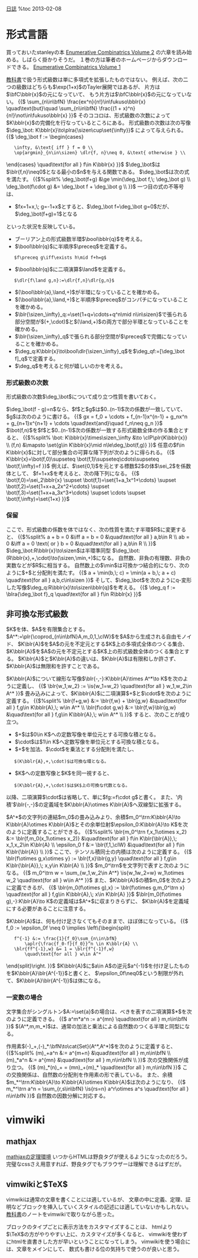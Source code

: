 [[diary|日誌]]
%toc 2013-02-08

= 形式言語 =
買っておいたstanleyの本
<a name='stanley-2'>
[[http://www.cambridge.org/us/knowledge/isbn/item1167618|Enumerative Combinatrics Volume 2]]
</a>
の六章を読み始める。しばらく掛かりそうだ。
１巻の方は筆者のホームページからダウンロードできる。
<a name='stanley-1'>
[[http://www-math.mit.edu/~rstan/ec/|Enumerative Combinatrics Volume 1]]
</a>

<a href='#stanley-1'>教科書</a>で扱う形式級数は単に多項式を拡張したものではない。
例えば、次の二つの級数はどちらも$\exp(1+x)$のTayler展開ではあるが、
片方は$\bfC\bblr{x}$の元になっていて、
もう片方は$\bfC\bblr{x}$の元になっていない。
{{$
\sum_{n\in\bfN} \frac{ex^n}{n!}\in\fukuso\bblr{x} \quad\text{but}\quad 
\sum_{n\in\bfN} \frac{(1 + x)^n}{n!}\not\in\fukuso\bblr{x}
}}$
そのココロは、形式級数の次数によって$K\bblr{x}$の完備化を行なっているところにある。
形式級数の次数は次の写像$\deg_\bot: K\bblr{x}\to\plra{\sizen\cup\set{\infty}}$
によって与えられる。
{{$
\deg_\bot f := \begin{cases}
	\infty, &\text{ iff } f = 0 \\
	\op{argmin}_{n\in\sizen} \dlr{f, n}\neq 0, &\text{ otherwise } \\
\end{cases} \quad\text{for all } f\in K\bblr{x}
}}$
$\deg_\bot$は$\blr{f,n}\neq0$となる最小の$n$を与える関数である。
$\deg_\bot$は次の式を満たす。
{{$%split%
\deg_\bot(f+g) &\ge \min(\deg_\bot f,\; \deg_\bot g) \\
\deg_\bot(f\cdot g) &= \deg_\bot f + \deg_\bot g \\
}}$
一つ目の式の不等号は、
* $fx=1+x,\; g=-1+x$とすると、$\deg_\bot f=\deg_\bot g=0$だが、$\deg_\bot(f+g)=1$となる
といった状況を反映している。

* ブーリアン上の形式級数半環$\bool\bblr{q}$を考える。
* $\bool\bblr{q}$に半順序$\preceq$を定義する。
	$f\preceq g\iff\exists h\mid f+h=g$
* $\bool\bblr{q}$に二項演算$\land$を定義する。
	$\dlr{f\land g,n}:=\dlr{f,n}\dlr{g,n}$
* $(\bool\bblr{a},\land,+)$が半環になっていることを確かめる。
* $(\bool\bblr{a},\land,+)$と半順序$\preceq$がコンパチになっていることを確かめる。
* $\blr{\sizen_\infty}_q:=\set{1+q+\cdots+q^n\mid n\in\sizen}$で張られる部分空間が$(+,\cdot)$と$(\land,+)$の両方で部分半環となっていることを確かめる。
* $\blr{\sizen_\infty}_q$で張られる部分空間が$\preceq$で完備になっていることを確かめる。
* $\deg_q:K\bblr{x}\to\bool\dlr{\sizen_\infty}_q$を$\deg_qf:=[\deg_\bot f]_q$で定義する。
* $\deg_q$を考えると何が嬉しいのかを考える。

=== 形式級数の次数 ===
形式級数の次数$\deg_\bot$について成り立つ性質を書いておく。

$\deg_\bot(f - g)=n$なら、$f$と$g$は$0..(n-1)$次の係数が一致していて、
$g$は次ののように書ける。
{{$
gx = f_0 + \cdots + f_{n-1}x^{n-1} + g_nx^n + g_{n+1}x^{n+1} + \cdots
\quad\text{and}\quad f_n\neq g_n
}}$
$\bot(f,n)$を$f$と$0..(n-1)$次の係数が一致する形式級数全体の作る集合とすると、
{{$%split%
\bot: K\bblr{x}\times\sizen_\infty &\to \clP\plr{K\bblr{x}} \\
(f,n) &\mapsto \set{g\in K\bblr{x}\mid n\le\deg_\bot(f,g)}
}}$
任意の$f\in K\bblr{x}$に対して部分集合の可算な降下列が次のように得られる。
{{$
K\bblr{x}=\bot(f,0)\supseteq \bot(f,1)\supseteq\cdots\supseteq \bot(f,\infty)=f
}}$
例えば、$\set{0,1}$を元とする標数$2$の体$\sei_2$を係数体として、
$f=1+x$を考えると、次の降下列になる。
{{$
\bot(f,0)=\sei_2\bblr{x}
\supset \bot(f,1)=\set{1+a_1x^1+\cdots}
\supset \bot(f,2)=\set{1+x+a_2x^2+\cdots}
\supset \bot(f,3)=\set{1+x+a_3x^3+\cdots}
\supset \cdots 
\supset \bot(f,\infty)=\set{1+x}
}}$

=== 保留 ===
ここで、形式級数の係数を体ではなく、次の性質を満たす半環$R$に変更すると、
{{$%split%
a + b = 0 &\iff a = b = 0 &\quad\text{for all } a,b\in R \\
ab = 0 &\iff a = 0 \text{ or } b = 0 &\quad\text{for all } a,b\in R \\
}}$
$\deg_\bot:R\bblr{x}\to\sizen$は半環準同型
$\deg_\bot:(R\bblr{x},+,\cdot)\to(\sizen,\min,+)$になる。
自然数、非負の有理数、非負の実数などが$R$に相当する。
自然数上の$\min$は可換かつ結合的になり、次のように$+$と分配則を満たす。
{{$
a + \min(b,\; c) = \min(a + b,\; a + c) \quad\text{for all } a,b,c\in\sizen
}}$
そして、$\deg_\bot$を次のようにq-変形した写像$\deg_q:R\bblr{x}\to\sizen\bblr{q}$を考える。
{{$
\deg_q f := \blra{\deg_\bot f}_q \quad\text{for all } f\in R\bblr{x}
}}$

== 非可換な形式級数 ==
$K$を体、$A$を有限集合とする。
$A^*:=\plr{\coprod_{n\in\bfN}A,m_0,1_\clW}$を$A$から生成される自由モノイド、
$K\blr{A}$を$A$の元を不定元とする$K$上の多項式全体のつくる集合、
$K\bblr{A}$を$A$の元を不定元とする$K$上の形式級数全体のつくる集合とする。
$K\blr{A}$と$K\blr{A}$の違いは、$K\blr{A}$は有限和しか許さず、
$K\bblr{A}$は無限和を許すことである。

$K\bblr{A}$について線形な写像$\blr{-,-}:K\bblr{A}\times A^*\to K$を次のように定義し、
{{$
\blr{w_1,w_2} := \is{w_1=w_2} \quad\text{for all } w_1,w_2\in A^*
}}$
畳み込みによって、$K\bblr{A}$に二項演算$+$と$\cdot$を次のように定義する。
{{$%split%
\blr{f+g,w} &:= \blr{f,w} + \blr{g,w}
&\quad\text{for all } f,g\in K\bblr{A},\; w\in A^* \\
\blr{f\cdot g,w} &:= \blr{f,w}\blr{g,w}
&\quad\text{for all } f,g\in K\bblr{A},\; w\in A^* \\
}}$
すると、次のことが成り立つ。
* $+$は$0\in K$への定数写像を単位元とする可換な積となる。
* $\cdot$は$1\in K$へ定数写像を単位元とする可換な積となる。
* $+$を加法、$\cdot$を乗法とする分配則を満たし、
	$(K\bblr{A},+,\cdot)$は可換な環となる。
* $K$への定数写像と$K$を同一視すると、
	$(K\bblr{A},+,\cdot)$は$K$上の可換な代数となる。
以降、二項演算$\cdot$は省略して、単に$fg:=f\cdot g$と書く。
また、'内積'$\blr{-,-}$の定義域を$K\bblr{A}\otimes K\blr{A}$へ双線型に拡張する。

$A^*$の文字列の連結$m_0$の畳み込みより、余積$m_0^\trn:K\bblr{A}\to K\bblr{A}\otimes K\bblr{A}$とその余単位射$\epsilon_0:K\bblr{A}\to K$を次のように定義することができる。
{{$%split%
\blr{m_0^\trn f,x_1\otimes x_2} &:= \blr{f,m_0(x_1\otimes x_2)}
&\quad\text{for all } f\in K\blr{\blr{A}},\; x_1,x_2\in K\blr{A} \\
\epsilon_0 f &:= \blr{f,1_\clW}
&\quad\text{for all } f\in K\blr{\blr{A}} \\
}}$
ここで、テンソル積同士の内積は次のように定義する。
{{$
\blr{f\otimes g,x\otimes y} := \blr{f,x}\blr{g,y}
\quad\text{for all } f,g\in K\blr{\blr{A}},\; x,y\in K\blr{A} \\
}}$
$m_0^\trn$を文字列で表すと次のようになる。
{{$
m_0^\trn w = \sum_{w_1,w_2\in A^*} \is{w_1w_2=w}
w_1\otimes w_2 \quad\text{for all } w\in A^*
}}$
また、$K\bblr{A}$の積$m_0$を次のように定義できるが、
{{$
\blr{m_0(f\otimes g),x} := \blr{f\otimes g,m_0^\trn x}
\quad\text{for all } f,g\in K\bblr{A},\; x\in K\blr{A}
}}$
$\blr{m_0(f\otimes g),-}:K\blr{A}\to K$の定義域は$A^*$に収まりきらずに、
$K\blr{A}$を定義域にする必要があることに注意する。

$K\bblr{A}$は、何も付け足さなくてもそのままで、ほぼ体になっている。
{{$
f_0 := \epsilon_0f \neq 0 \implies \left\{\begin{split}
	f^{-1} &:= \frac{1}{f_0}\sum_{n\in\bfN}
		\aplr{\frac{f_0-f}{f_0}}^n \in K\bblr{A} \\
	\blr{ff^{-1},w} &= 1 = \blr{f^{-1}f,w}
		\quad\text{for all } w\in A^*
\end{split}\right.
}}$
$K\bblr{A}$に$a\in A$の逆元$a^{-1}$を付け足したものを$K\bblr{A}\blr{A^{-1}}$と書くと、
$\epsilon_0f\neq0$という制限が外れて、$K\bblr{A}\blr{A^{-1}}$は体になる。

=== 一変数の場合 ===
文字集合がシングルトン$A:=\set{a}$の場合は、べきを表すの二項演算$*$を次のように定義できる。
{{$
a^m*a^n := a^{mn} \quad\text{for all } m,n\in\bfN
}}$
$(A^*,m,m_*)$は、通常の加法と乗法による自然数のつくる半環と同型になる。

作用素$(-)_+,(-)_*:\bfN\to\cat{Set}(A^*,A^*)$を次のように定義すると、
{{$%split%
(m)_+a^n &:= a^{m+n} &\quad\text{for all } m,n\in\bfN \\
(m)_*a^n &:= a^{mn} &\quad\text{for all } m,n\in\bfN \\
}}$
次の交換関係が成り立つ。
{{$
(m)_*(n)_+ = (mn)_+(m)_* \quad\text{for all } m,n\in\bfN
}}$
この交換関係は、自然数の分配則を作用素の形で表している。
また、余積$m_*^\trn:K\bblr{A}\to K\bblr{A}\otimes K\bblr{A}$は次のようになり、
{{$
m_*^\trn a^n = \sum_{r,s\in\bfN} \is{rs=n}
a^r\otimes a^s \quad\text{for all } n\in\bfN
}}$
自然数の因数分解に対応する。

= vimwiki =

== mathjax ==
[[http://boolesrings.org/scoskey/writing-math-on-the-web/|mathjaxの定理環境]]
いつからHTMLは野良タグが使えるようになったのだろう。
完璧なcssさえ用意すれば、野良タグでもブラウザーは理解できるはずだが。

== vimwikiと$TeX$ ==
vimwikiは通常の文章を書くことには適しているが、
文章の中に定義、定理、証明などブロックを挿入していくスタイルの記述には適していないかもしれない。
<a href='#stanley-1'>教科書</a>のノートをvimwikiで取りながら思った。

ブロックのタイプごとに表示方法をカスタマイズすることは、
htmlより$\TeX$の方がやりやすい上に、カスタマイズが多くなると、
vimwikiを使わずにhtmlを直書きした方が早いということになってしまう。
vimwikiを使う場合には、文章をメインにして、
数式も書ける位の気持ちで使うのが良いと思う。
